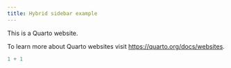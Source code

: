 ```yaml
---
title: Hybrid sidebar example
---
```


This is a Quarto website.

To learn more about Quarto websites visit <https://quarto.org/docs/websites>.

```r
1 + 1
```
